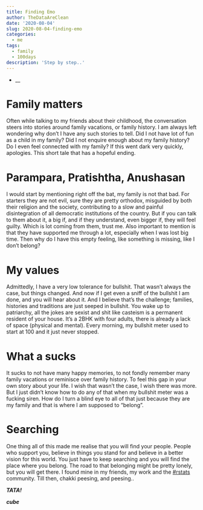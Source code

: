 ```yaml
---
title: Finding Emo
author: TheDataAreClean
date: '2020-08-04'
slug: 2020-08-04-finding-emo
categories:
  - me
tags:
  - family
  - 100days
description: 'Step by step..'
---
```


* __

# Family matters
Often while talking to my friends about their childhood, the conversation steers into stories around family vacations, or family history. I am always left wondering why don't I have any such stories to tell. Did I not have lot of fun as a child in my family? Did I not enquire enough about my family history? Do I even feel connected with my family? If this went dark very quickly, apologies. This short tale that has a hopeful ending.

# Parampara, Pratishtha, Anushasan
I would start by mentioning right off the bat, my family is not that bad. For starters they are not evil, sure they are pretty orthodox, misguided by both their religion and the society, contributing to a slow and painful disintegration of all democratic institutions of the country. But if you can talk to them about it, a big if, and if they understand, even bigger if, they will feel guilty. Which is lot coming from them, trust me. Also important to mention is that they have supported me through a lot, especially when I was lost big time. Then why do I have this empty feeling, like something is missing, like I don't belong?

# My values
Admittedly, I have a very low tolerance for bullshit. That wasn't always the case, but things changed. And now if I get even a sniff of the bullshit I am done, and you will hear about it. And I believe that's the challenge; families, histories and traditions are just seeped in bullshit. You wake up to patriarchy, all the jokes are sexist and shit like casteism is a permanent resident of your house. It's a 2BHK with four adults, there is already a lack of space (physical and mental). Every morning, my bullshit meter used to start at 100 and it just never stopped.

# What a sucks
It sucks to not have many happy memories, to not fondly remember many family vacations or reminisce over family history. To feel this gap in your own story about your life. I wish that wasn't the case, I wish there was more. But I just didn't know how to do any of that when my bullshit meter was a fucking siren. How do I turn a blind eye to all of that just because they are my family and that is where I am supposed to "belong".

# Searching
One thing all of this made me realise that you will find your people. People who support you, believe in things you stand for and believe in a better vision for this world. You just have to keep searching and you will find the place where you belong. The road to that belonging might be pretty lonely, but you will get there. I found mine in my friends, my work and the [#rstats](https://twitter.com/search?q=%23rstats){target="_blank"} community. Till then, chakki peesing, and peesing..

**_TATA!_**

**_cube_**